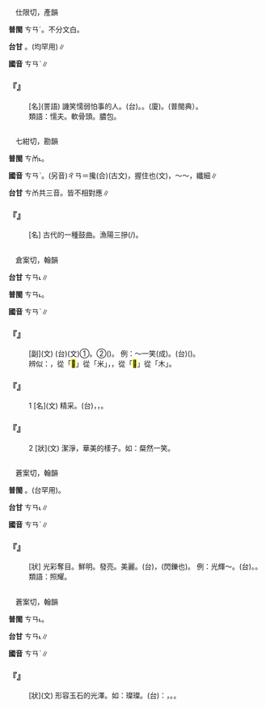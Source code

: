 
=={{ruby|孱|ㄘㄢˋ}}==

　仕限切，產韻

'''普閩''' <rt>ㄘㄢˊ</rt>{{ruby|、|ㄗㄢˊ}}。不分文白。

'''台甘''' {{ruby|(文)|ㄘㄢ}}。{{ruby|(語)|ㄘㄢˊ}}(均罕用)∥

'''國音''' <rt>ㄘㄢˋ</rt>∥

    

==='''『{{ruby|孱|ㄘㄢˋ}}{{ruby|頭|·ㄊㄡˊ}}』'''===
: [名](詈語) 譏笑懦弱怕事的人。(台){{ruby|病|ㄅㆥ˫/ㄅㆪ˫}}{{ruby|癱|ㄊㄢ}}。{{ruby|荏|ㄌㆰˋ}}{{ruby|漢|ㄏㄢ˪}}。(廈){{ruby|軟|ㄋㆭˋ}}{{ruby|母|ㆠㄨˋ}}。{{ruby|<mark>&#xffb72;</mark>|ㄌㄢ˫}}{{ruby|蔓|ㄇㄨㄚ˫}}(普閩典）。
:類語：懦夫。軟骨頭。膿包。
:
    

=={{ruby|摻|ㄘㄢˋ}}==

　七紺切，勘韻

'''普閩''' <rt>ㄘㆰ˪</rt>。

'''國音''' <rt>ㄘㄢˋ</rt>。(另音)<rt>ㄔㄢ</rt>＝攙(合){{ruby|。|ㄕㄢˇ}}(古文)，握住也{{ruby|。|ㄕㄢ}}(文)，～～，纖細∥

'''台甘''' <rt>ㄘㆰ</rt>{{ruby|。|ㄙㆰ}}{{ruby|。|ㄙㆰˋ}}共三音。皆不相對應∥

    

==='''『{{ruby|摻|ㄘㄢˋ}}』'''===
: [名] 古代的一種鼓曲。漁陽三摻(/{{ruby|撾|ㄓㄨㄚ}})。
    

=={{ruby|粲|ㄘㄢˋ}}==

　倉案切，翰韻

'''台甘''' <rt>ㄘㄢ˪</rt>∥

'''普閩''' <rt>ㄘㄢ˪</rt>。

'''國音''' <rt>ㄘㄢˋ</rt>∥

    

==='''『{{ruby|粲|ㄘㄢˋ}}{{ruby|然|ㄖㄢˊ}}』'''===
: [副](文) (台)(文)①{{ruby|鮮|ㄒㄧㄢ}}{{ruby|明|ㆠㄧㄥˊ}}{{ruby|發|ㄏㄨㄚㆵ}}{{ruby|光|ㄍㆭ}}。②{{ruby|顯|ㄏㄧㄢˋ}}{{ruby|著|ㄉㄨ˪}}{{ruby|明|ㆠㄧㄥˊ}}{{ruby|白|ㄅㄧㆤㆶ ͘}}({{ruby|看|ㄎㄨㆩ˪}}{{ruby|真|ㄐㄧㄣ}}{{ruby|清|ㄑㄧㄥ}}{{ruby|楚|ㄘㄜˋ}}){{ruby|丌|ㆤ}}{{ruby|款|ㄎㄨㄢˋ}}。 例：～一笑(成)。(台){{ruby|笑|ㄑㄧㄜ˪}}{{ruby|<mark>&#xffa42;</mark>|ㄍㄚㆷ}}({{ruby|一|ㄐㄧㆵ ͘}}{{ruby|排|ㄅㄞˊ}}{{ruby|親|ㄑㄧㄣ}}{{ruby|像|ㄑㄧㆧ˫/ㄑㄧㆫ˫}}{{ruby|白|ㄅㆤㆷ ͘}}{{ruby|玉|ㆣㄧㆤㆶ ͘}}{{ruby|米|ㆠㄧˋ}}{{ruby|丌|ㆤ}}{{ruby|嘴|ㄘㄨㄧ˪}}{{ruby|齒|ㄎㄧˋ}}{{ruby|看|ㄎㄨㆩ˪}}{{ruby|現|ㄏㄧㄢ˫}}{{ruby|現|ㄏㄧㄢ˫}}){{ruby|真|ㄐㄧㄣ}}{{ruby|<mark>&#xffad0;</mark>|ㄙㄨㄧˋ}}。
:辨似：{{ruby|粲|ㄘㄢˋ}}，從「<mark>&#xf9aca;</mark>」從「米」，{{ruby|桀|ㄐㄧㄝˊ}}，從「<mark>&#xf9acb;</mark>」從「木」。
:
    

==='''『{{ruby|粲|ㄘㄢˋ}}』'''===
:1  [名](文) 精采。(台){{ruby|白|ㄅㆤㆷ ͘}}{{ruby|米|ㆠㄧˋ}}，{{ruby|古|ㄍㆦˋ}}{{ruby|早|ㄗㄚˋ}}{{ruby|叫|ㄍㄧㄜ˪}}{{ruby|做|ㄗㄨㆤ˪/ㄗㄜ˪}}{{ruby|白|ㄅㆤㆷ ͘}}{{ruby|粲|ㄘㄢ˪}}，{{ruby|黃|ㆭˊ}}{{ruby|粲|ㄘㄢ˪}}。
    

==='''『{{ruby|粲|ㄘㄢˋ}}』'''===
:2  [狀](文) 潔淨，華美的樣子。如：粲然一笑。
    

=={{ruby|燦|ㄘㄢˋ}}==

　蒼案切，翰韻

'''普閩''' {{ruby|(文)|ㄘㄢ˪}}。{{ruby|(白)|ㄘㄨㆩ˪}}(台罕用)。

'''台甘''' <rt>ㄘㄢ˪</rt>∥

'''國音''' <rt>ㄘㄢˋ</rt>∥

    

==='''『{{ruby|燦|ㄘㄢˋ}}{{ruby|爛|ㄌㄢˋ}}』'''===
: [狀] 光彩奪目。鮮明。發亮。美麗。(台){{ruby|真|ㄐㄧㄣ}}{{ruby|明|ㆠㄧㄥˊ}}{{ruby|顯|ㄏㄧㄢˋ}}，{{ruby|金|ㄍㄧㆬ}}{{ruby|閃|ㄒㄧㆷ}}{{ruby|閃|ㄒㄧㆷ}}(閃鑠也)。 例：光輝～。(台){{ruby|<mark>&#xffa56;</mark>|ㄍㄧㆬ}}{{ruby|映|ㄧㆩ˪}}{{ruby|映|ㄧㆩ˪}}。{{ruby|有|ㄨ˫}}{{ruby|光|ㄍㆲ}}{{ruby|彩|ㄘㄞˋ}}。
:類語：照耀。
:
    

=={{ruby|璨|ㄘㄢˋ}}==

　蒼案切，翰韻

'''普閩''' <rt>ㄘㄢ˪</rt>。

'''台甘''' <rt>ㄘㄢ˪</rt>∥

'''國音''' <rt>ㄘㄢˋ</rt>∥

    

==='''『{{ruby|璨|ㄘㄢˋ}}』'''===
: [狀](文) 形容玉石的光澤。如：璨璨。(台){{ruby|按|ㄢ˪}}：{{ruby|本|ㄅㄨㄣˋ}}{{ruby|形|ㄏㄧㄥˊ}}{{ruby|容|ㄧㆲˊ}}，{{ruby|玉|ㆣㄧㆤㆶ ͘}}{{ruby|仔|ㄚ}}{{ruby|丌|ㆤ}}{{ruby|金|ㄍㄧㆬ}}{{ruby|澤|ㄧㄚㆷ ͘}}。{{ruby|轉|ㄗㄨㄢˋ}}{{ruby|指|ㄍㄧˋ/ㄐㄧˋ}}{{ruby|光|ㄍㆲ}}{{ruby|明|ㆠㄧㄥˊ}}{{ruby|丌|ㆤ}}{{ruby|款|ㄎㄨㄢˋ}}。
    
